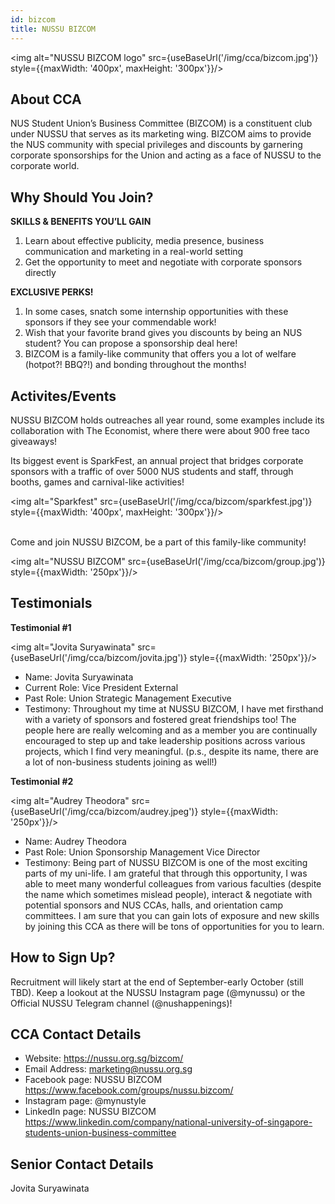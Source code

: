 ```yaml
---
id: bizcom
title: NUSSU BIZCOM
---
```



<img alt="NUSSU BIZCOM logo" src={useBaseUrl('/img/cca/bizcom.jpg')} style={{maxWidth: '400px', maxHeight: '300px'}}/>

## About CCA
NUS Student Union’s Business Committee (BIZCOM) is a constituent club under NUSSU that serves as its marketing wing. BIZCOM aims to provide the NUS community with special privileges and discounts by garnering corporate sponsorships for the Union and acting as a face of NUSSU to the corporate world.


## Why Should You Join?
**SKILLS & BENEFITS YOU’LL GAIN**
1. Learn about effective publicity, media presence, business communication and marketing in a real-world setting
2. Get the opportunity to meet and negotiate with corporate sponsors directly 

**EXCLUSIVE PERKS!**
1. In some cases, snatch some internship opportunities with these sponsors if they see your commendable work! 
2. Wish that your favorite brand gives you discounts by being an NUS student? You can propose a sponsorship deal here! 
3. BIZCOM is a family-like community that offers you a lot of welfare (hotpot?! BBQ?!) and bonding throughout the months! 


## Activites/Events
NUSSU BIZCOM holds outreaches all year round, some examples include its collaboration with The Economist, where there were about 900 free taco giveaways! 

Its biggest event is SparkFest, an annual project that bridges corporate sponsors with a traffic of over 5000 NUS students and staff, through booths, games and carnival-like activities!

<img alt="Sparkfest" src={useBaseUrl('/img/cca/bizcom/sparkfest.jpg')} style={{maxWidth: '400px', maxHeight: '300px'}}/><br /><br />

Come and join NUSSU BIZCOM, be a part of this family-like community!

<img alt="NUSSU BIZCOM" src={useBaseUrl('/img/cca/bizcom/group.jpg')} style={{maxWidth: '250px'}}/>


## Testimonials
**Testimonial #1**

<img alt="Jovita Suryawinata" src={useBaseUrl('/img/cca/bizcom/jovita.jpg')} style={{maxWidth: '250px'}}/>

- Name: Jovita Suryawinata
- Current Role: Vice President External
- Past Role: Union Strategic Management Executive
- Testimony: Throughout my time at NUSSU BIZCOM, I have met firsthand with a variety of sponsors and fostered great friendships too! The people here are really welcoming and as a member you are continually encouraged to step up and take leadership positions across various projects, which I find very meaningful. (p.s., despite its name, there are a lot of non-business students joining as well!)

**Testimonial #2**

<img alt="Audrey Theodora" src={useBaseUrl('/img/cca/bizcom/audrey.jpeg')} style={{maxWidth: '250px'}}/>

- Name: Audrey Theodora
- Past Role: Union Sponsorship Management Vice Director 
- Testimony: Being part of NUSSU BIZCOM is one of the most exciting parts of my uni-life. I am grateful that through this opportunity, I was able to meet many wonderful colleagues from various faculties (despite the name which sometimes mislead people), interact & negotiate with potential sponsors and NUS CCAs, halls, and orientation camp committees. I am sure that you can gain lots of exposure and new skills by joining this CCA as there will be tons of opportunities for you to learn.


## How to Sign Up?
Recruitment will likely start at the end of September-early October (still TBD). 
Keep a lookout at the NUSSU Instagram page (@mynussu) or the Official NUSSU Telegram channel (@nushappenings)!


## CCA Contact Details
- Website: https://nussu.org.sg/bizcom/
- Email Address: marketing@nussu.org.sg
- Facebook page: NUSSU BIZCOM https://www.facebook.com/groups/nussu.bizcom/
- Instagram page: @mynustyle 
- LinkedIn page: NUSSU BIZCOM https://www.linkedin.com/company/national-university-of-singapore-students-union-business-committee


## Senior Contact Details
Jovita Suryawinata
